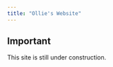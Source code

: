 ```yaml
---
title: "Ollie's Website"
---
```


:::{.callout-warning}
## Important

This site is still under construction.
:::